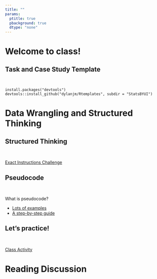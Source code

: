 ```yaml
---
title: ""
params:
  ptitle: true
  pbackground: true
  dtype: "none"
---
```


# Welcome to class! {data-background=#e8c35d}

## Task and Case Study Template

<br>

```
install.packages("devtools")
devtools::install_github("dylanjm/Rtemplates", subdir = "StatsBYUI")
```

# Data Wrangling and Structured Thinking  {data-background=#e8c35d}

## Structured Thinking

<br>

[Exact Instructions Challenge](https://www.youtube.com/watch?v=cDA3_5982h8)

## Pseudocode

<br>

What is pseudocode?

- [Lots of examples](https://www.google.com/search?q=pseudocode&rlz=1C1GCEJ_enUS882US882&sxsrf=ALeKk00d8X6NSlt-TYO_aUS-VSSVTNS5rA:1611944233024&source=lnms&tbm=isch&sa=X&ved=2ahUKEwi7uKCb4MHuAhWPW80KHU1wAyIQ_AUoAXoECB0QAw&biw=1920&bih=969)
- [A step-by-step guide](https://www.google.com/imgres?imgurl=http%3A%2F%2Fcdn.differencebetween.net%2Fwp-content%2Fuploads%2F2017%2F06%2FWhat-is-the-difference-between-Pseudocode-and-Algorithm.jpg&imgrefurl=http%3A%2F%2Fwww.differencebetween.net%2Fmiscellaneous%2Fwhat-is-the-difference-between-pseudocode-and-algorithm%2F&tbnid=w30nrQi9StmntM&vet=12ahUKEwix6qSf4MHuAhXWa80KHbjQAMUQMyhGegUIARCDAQ..i&docid=LHMcWuHZ-_crBM&w=500&h=400&q=pseudocode&ved=2ahUKEwix6qSf4MHuAhXWa80KHbjQAMUQMyhGegUIARCDAQ)

## Let's practice!

<br>

[Class Activity]()

<!------------------
## Practice reading code

<br>

With a partner (or in the Zoom chat), write this code out in an English paragraph.

```r
delays <- flights %>% 
  group_by(dest) %>% 
  summarise(
    count = n(),
    dist = mean(distance, na.rm = TRUE),
    delay = mean(arr_delay, na.rm = TRUE)
  ) %>% 
  filter(count > 20, dest != "HNL")
```

## Pseudocode

* Pseudocode: A notation resembling a simplified programming language, used in program design.
* With your group, use data verbs and pseudocode to write your plan of attack for Task 6 and Case Study 3
  *   This may require you to do some initial data exploration to understand the dataset better

# HINT: You can learn about functions using the `?` command
# and from the dplyr cheatsheet.
# Almost every package we learn in this class has a "cheat sheet"
# A cheat sheet is a 1 or 2 page document that serves as a primer/reminder
# for all the most important basics of a function.
# Check out the cheatsheet for dplyr:
# https://github.com/rstudio/cheatsheets/blob/master/data-transformation.pdf

# Take a few minutes to discuss the following functions as a group.
# Ensure you know what they are used for / how to use them.

is.na()
case_when()
top_n (especially with group_by())
%in%
distinct() and n_distinct()

------------------------->

# Reading Discussion  {data-background=#e8c35d}

